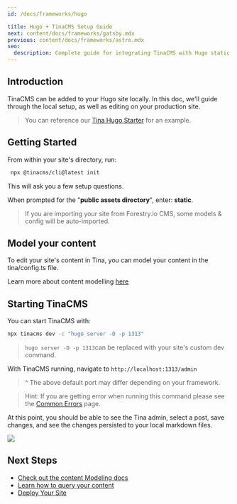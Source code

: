 ```yaml
---
id: /docs/frameworks/hugo

title: Hugo + TinaCMS Setup Guide
next: content/docs/frameworks/gatsby.mdx
previous: content/docs/frameworks/astro.mdx
seo:
  description: Complete guide for integrating TinaCMS with Hugo static site generator, including setup instructions and deployment workflow
---
```


## Introduction

TinaCMS can be added to your Hugo site locally. In this doc, we'll guide through the local setup, as well as editing on your production site.

> You can reference our [Tina Hugo Starter](https://github.com/tinacms/tina-hugo-starter) for an example.

## Getting Started

From within your site's directory, run:

```bash
 npx @tinacms/cli@latest init
```

This will ask you a few setup questions.

When prompted for the "**public assets directory**", enter: **static**.

> If you are importing your site from Forestry.io CMS, some models & config will be auto-imported.

## Model your content

To edit your site's content in Tina, you can model your content in the tina/config.ts file.

Learn more about content modelling [here](/docs/schema/)

## Starting TinaCMS

You can start TinaCMS with:

```bash
npx tinacms dev -c "hugo server -D -p 1313"
```

> `hugo server -D -p 1313`can be replaced with your site's custom dev command.

With TinaCMS running, navigate to `http://localhost:1313/admin`

> ^ The above default port may differ depending on your framework.

> Hint: If you are getting error when running this command please see the [Common Errors](/docs/forestry/common-errors) page.

At this point, you should be able to see the Tina admin, select a post, save changes, and see the changes persisted to your local markdown files.

![](/img/hugo-tina-admin-screenshot.png)

## Next Steps

- [Check out the content Modeling docs](/docs/schema/)
- [Learn how to query your content](/docs/features/data-fetching/)
- [Deploy Your Site](/docs/tina-cloud)
